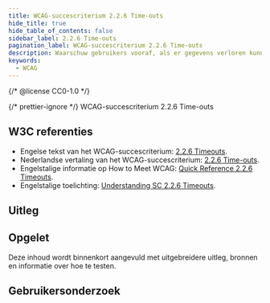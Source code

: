 ```yaml
---
title: WCAG-succescriterium 2.2.6 Time-outs
hide_title: true
hide_table_of_contents: false
sidebar_label: 2.2.6 Time-outs
pagination_label: WCAG-succescriterium 2.2.6 Time-outs
description: Waarschuw gebruikers vooraf, als er gegevens verloren kunnen gaan als worden uitgelogd vanwege inactiviteit op de website. Behalve wanneer deze gegevens meer dan 20 uur bewaard worden.
keywords:
  - WCAG
---
```


{/* @license CC0-1.0 */}


{/* prettier-ignore */}
<WcagHeadingGroup level={1} conformanceLevel="Niveau AAA">WCAG-succescriterium 2.2.6 Time-outs</WcagHeadingGroup>

## W3C referenties

- Engelse tekst van het WCAG-succescriterium: [<span lang="en">2.2.6 Timeouts</span>](https://www.w3.org/TR/WCAG22/#timeouts).
- Nederlandse vertaling van het WCAG-succescriterium: [2.2.6 Time-outs](https://www.w3.org/Translations/WCAG22-nl/#time-outs).
- Engelstalige informatie op <span lang="en">How to Meet WCAG</span>: [<span lang="en">Quick Reference 2.2.6 Timeouts</span>](https://www.w3.org/WAI/WCAG22/quickref/#timeouts).
- Engelstalige toelichting: [<span lang="en">Understanding SC 2.2.6 Timeouts</span>](https://www.w3.org/WAI/WCAG22/Understanding/timeouts.html).

## Uitleg

<Summary />

## Opgelet

Deze inhoud wordt binnenkort aangevuld met uitgebreidere uitleg, bronnen en informatie over hoe te testen.

## Gebruikersonderzoek

<CTAGebruikersonderzoek />

<WCAGFooterInfo />
